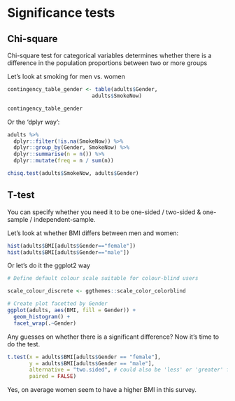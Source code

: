 
# Significance tests

## Chi-square 
Chi-square test for categorical variables determines whether there is a difference in the population proportions between two or more groups

Let's look at smoking for men vs. women

```{r}
contingency_table_gender <- table(adults$Gender,
                           adults$SmokeNow)

contingency_table_gender

```

Or the 'dplyr way':

```{r}
adults %>% 
  dplyr::filter(!is.na(SmokeNow)) %>% 
  dplyr::group_by(Gender, SmokeNow) %>%
  dplyr::summarise(n = n()) %>%
  dplyr::mutate(freq = n / sum(n))
```

```{r}
chisq.test(adults$SmokeNow, adults$Gender)
```

## T-test 

You can specify whether you need it to be one-sided / two-sided & one-sample / independent-sample.

Let's look at whether BMI differs between men and women:

```{r}

hist(adults$BMI[adults$Gender=="female"])
hist(adults$BMI[adults$Gender=="male"])

```
Or let's do it the ggplot2 way


```{r}
# Define default colour scale suitable for colour-blind users

scale_colour_discrete <- ggthemes::scale_color_colorblind
```

```{r, message=FALSE}
# Create plot facetted by Gender
ggplot(adults, aes(BMI, fill = Gender)) +
  geom_histogram() +
  facet_wrap(.~Gender)
```

Any guesses on whether there is a significant difference?
Now it's time to do the test.
```{r}
t.test(x = adults$BMI[adults$Gender == "female"],
       y = adults$BMI[adults$Gender == "male"],
       alternative = "two.sided", # could also be 'less' or 'greater' for one-sided test
       paired = FALSE) 
```
Yes, on average women seem to have a higher BMI in this survey.

